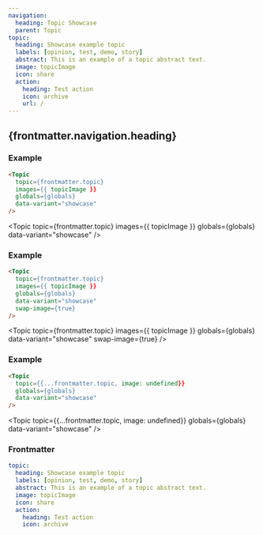 ```yaml
---
navigation:
  heading: Topic Showcase
  parent: Topic
topic:
  heading: Showcase example topic
  labels: [opinion, test, demo, story]
  abstract: This is an example of a topic abstract text.
  image: topicImage
  icon: share
  action:
    heading: Test action
    icon: archive
    url: /
---
```


## {frontmatter.navigation.heading}
### Example
```html
<Topic
  topic={frontmatter.topic}
  images={{ topicImage }}
  globals={globals}
  data-variant="showcase"
/>
```
<Topic
  topic={frontmatter.topic}
  images={{ topicImage }}
  globals={globals}
  data-variant="showcase"
/>

### Example
```html
<Topic
  topic={frontmatter.topic}
  images={{ topicImage }}
  globals={globals}
  data-variant="showcase"
  swap-image={true}
/>
```
<Topic
  topic={frontmatter.topic}
  images={{ topicImage }}
  globals={globals}
  data-variant="showcase"
  swap-image={true}
/>

### Example
```html
<Topic
  topic={{...frontmatter.topic, image: undefined}}
  globals={globals}
  data-variant="showcase"
/>
```
<Topic
  topic={{...frontmatter.topic, image: undefined}}
  globals={globals}
  data-variant="showcase"
/>

### Frontmatter
```yaml
topic:
  heading: Showcase example topic
  labels: [opinion, test, demo, story]
  abstract: This is an example of a topic abstract text.
  image: topicImage
  icon: share
  action:
    heading: Test action
    icon: archive
```
